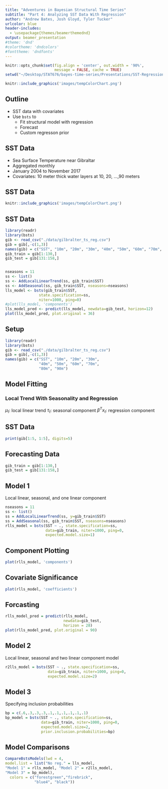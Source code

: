 ```yaml
---
title: "Adventures in Bayesian Structural Time Series"
subtitle: "Part 4: Analyzing SST Data With Regression"
author: "Andrew Bates, Josh Gloyd, Tyler Tucker"
urlcolor: blue
header-includes:
  - \usepackage{themes/beamerthemednd}
output: beamer_presentation
#theme: 'dnd'
#colortheme: 'dndcolors'
#fonttheme: 'dndfonts'
---
```


```r
knitr::opts_chunk$set(fig.align = 'center', out.width = '90%',
                      message = FALSE, cache = TRUE)
setwd("~/Desktop/STAT676/bayes-time-series/Presentations/SST-Regression")
```


```r
knitr::include_graphics('images/tempColorChart.png')
```

## Outline

- SST data with covariates
- Use `bsts` to
    - Fit structural model with regression
    - Forecast
    - Custom regresson prior

## SST Data

- Sea Surface Temperature near Gibraltar
- Aggregated monthly
- January 2004 to November 2017
- Covariates: 10 meter thick water layers at 10, 20, ...,90  meters

## SST Data

```r
knitr::include_graphics('images/tempColorChart.png')
```

## SST Data

```r
library(readr)
library(bsts)
gib <- read_csv("./data/gilbralter_ts_reg.csv")
gib = gib[,-c(1,3)]
names(gib) = c("SST", "10m", "20m", "30m", "40m", "50m", "60m", "70m", "80m", "90m")
gib_train = gib[1:130,]
gib_test = gib[131:158,]


nseasons = 11
ss <- list()
ss <- AddLocalLinearTrend(ss, gib_train$SST)
ss <- AddSeasonal(ss, gib_train$SST, nseasons=nseasons)
lls_model <- bsts(gib_train$SST,
               state.specification=ss,
               niter=1000, ping=0)
#plot(lls_model, 'components')
lls_model_pred <- predict(lls_model, newdata=gib_test, horizon=12)
plot(lls_model_pred, plot.original = 36)
```

## Setup

```r
library(readr)
library(bsts)
gib <- read_csv("./data/gilbralter_ts_reg.csv")
gib = gib[,-c(1,3)]
names(gib) = c("SST", "10m", "20m", "30m",
               "40m", "50m", "60m", "70m",
               "80m", "90m")
```


## Model Fitting

### Local Trend With Seasonality and Regression

$\mu_t$: local linear trend 
$\tau_t$: seasonal component
$\beta^Tx_t$: regression component

\begin{align*}
&y_t = \mu_t + \tau_t + \beta^Tx_t  + \varepsilon_t &\varepsilon_t \sim N(0, \sigma^2_{\varepsilon})
\end{align*}

## SST Data

```r
print(gib[1:5, 1:5], digits=5)
```

## Forecasting Data
```r
gib_train = gib[1:130,]
gib_test = gib[131:158,]
```

## Model 1
Local linear, seasonal, and one linear component
```r
nseasons = 11
ss <- list()
ss = AddLocalLinearTrend(ss, y=gib_train$SST)
ss = AddSeasonal(ss, gib_train$SST, nseasons=nseasons)
rlls_model = bsts(SST ~ ., state.specification=ss,
                  data=gib_train, niter=1000, ping=0,
                  expected.model.size=1)
```

## Component Plotting
```r
plot(rlls_model, 'components')
```

## Covariate Significance
```r
plot(rlls_model, 'coefficients')
```

## Forcasting

```r
rlls_model_pred = predict(rlls_model,
                          newdata=gib_test,
                          horizon = 28)
plot(rlls_model_pred, plot.original = 90)
```

## Model 2
Local linear, seasonal and two linear component model
```r
r2lls_model = bsts(SST ~ ., state.specification=ss,
                   data=gib_train, niter=1000, ping=0,
                   expected.model.size=2)
```


## Model 3
Specifying inclusion probabilities
```r
bp = c(.6,.3,.3,.3,.1,.1,.1,.1,.1,.1)
bp_model = bsts(SST ~ ., state.specification=ss,
                data=gib_train, niter=1000, ping=0,
                expected.model.size=2,
                prior.inclusion.probabilities=bp)
```

## Model Comparisons

```r
CompareBstsModels(lwd = 4,
model.list = list("No reg." = lls_model,
"Model 1" = rlls_model, "Model 2" = r2lls_model,
"Model 3" = bp_model),
  colors = c("forestgreen","firebrick",
             "blue4", "black"))
```



